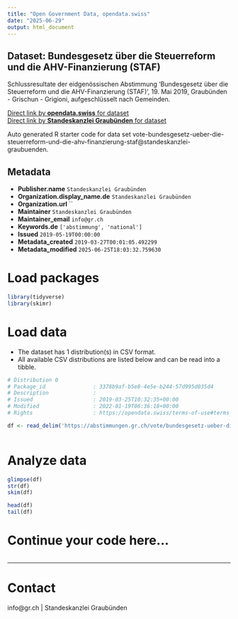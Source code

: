 ```yaml
---
title: "Open Government Data, opendata.swiss"
date: "2025-06-29"
output: html_document
---
```


## Dataset: Bundesgesetz über die Steuerreform und die AHV-Finanzierung (STAF)

Schlussresultate der eidgenössischen Abstimmung 'Bundesgesetz über die Steuerreform und die AHV-Finanzierung (STAF)', 19. Mai 2019, Graubünden - Grischun - Grigioni, aufgeschlüsselt nach Gemeinden.

[Direct link by **opendata.swiss** for dataset](https://opendata.swiss/de/dataset/bundesgesetz-uber-die-steuerreform-und-die-ahv-finanzierung-staf)<br>
[Direct link by **Standeskanzlei Graubünden** for dataset](https://abstimmungen.gr.ch/vote/bundesgesetz-ueber-die-steuerreform-und-die-ahv-finanzierung-staf/data)

Auto generated R starter code for data set vote-bundesgesetz-ueber-die-steuerreform-und-die-ahv-finanzierung-staf@standeskanzlei-graubuenden.

## Metadata

- **Publisher.name** `Standeskanzlei Graubünden`
- **Organization.display_name.de** `Standeskanzlei Graubünden`
- **Organization.url** ``
- **Maintainer** `Standeskanzlei Graubünden`
- **Maintainer_email** `info@gr.ch`
- **Keywords.de** `['abstimmung', 'national']`
- **Issued** `2019-05-19T00:00:00`
- **Metadata_created** `2019-03-27T00:01:05.492299`
- **Metadata_modified** `2025-06-25T18:03:32.759630`


# Load packages

```r

library(tidyverse)
library(skimr)

```

# Load data

-   The dataset has 1 distribution(s) in CSV format.
-   All available CSV distributions are listed below and can be read into a tibble.

```r

# Distribution 0
# Package_id               : 3378b9af-b5e8-4e5e-b244-57d995d035d4
# Description              : 
# Issued                   : 2019-03-25T10:32:35+00:00
# Modified                 : 2022-01-19T06:36:18+00:00
# Rights                   : https://opendata.swiss/terms-of-use#terms_by

df <- read_delim('https://abstimmungen.gr.ch/vote/bundesgesetz-ueber-die-steuerreform-und-die-ahv-finanzierung-staf/data-csv')



```

# Analyze data

```r

glimpse(df)
str(df)
skim(df)

head(df)
tail(df)

```

# Continue your code here...

```r

```

------------------------------------------------------------------------

# Contact

info@gr.ch | Standeskanzlei Graubünden
